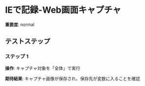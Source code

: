 # IEで記録-Web画面キャプチャ

**重要度**: normal

## テストステップ

### ステップ 1

**操作**: キャプチャ対象を「全体」で実行

**期待結果**:
キャプチャ画像が保存され、保存先が変数に入ることを確認


